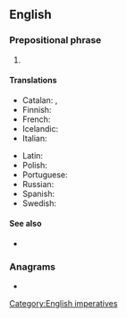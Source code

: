==English==

===Prepositional phrase===
{{en-PP}}

# {{n-g|Used to order an {{l|en|attack}}, a summons to war or battle.}}

====Translations====
{{trans-top|to arms}}
* Catalan: {{t|ca|a armes!}}, {{t|ca|a les armes!}}
* Finnish: {{t|fi|aseisiin}}
* French: {{t+|fr|aux armes !}}
* Icelandic: {{t|is|til vopna!}}
* Italian: {{t|it|all'arme!}}
{{trans-mid}}
* Latin: {{t|la|ad arma!}}
* Polish: {{t|pl|do broni!}}
* Portuguese: {{t|pt|às armas!}}
* Russian: {{t|ru|к ору́жию!|sc=Cyrl}}
* Spanish: {{t|es|¡a las armas!}}
* Swedish: {{t|sv|i gevär!}}
{{trans-bottom}}

====See also====
* {{l|en|bred to arms}} {{gloss|someone educated to the profession of a {{l|en|soldier}}}}

===Anagrams===
* {{anagrams|en|a=amorst|Mastro|Mostar|Mostra|Stroma|stroam|stroma|tormas}}

[[Category:English imperatives]]